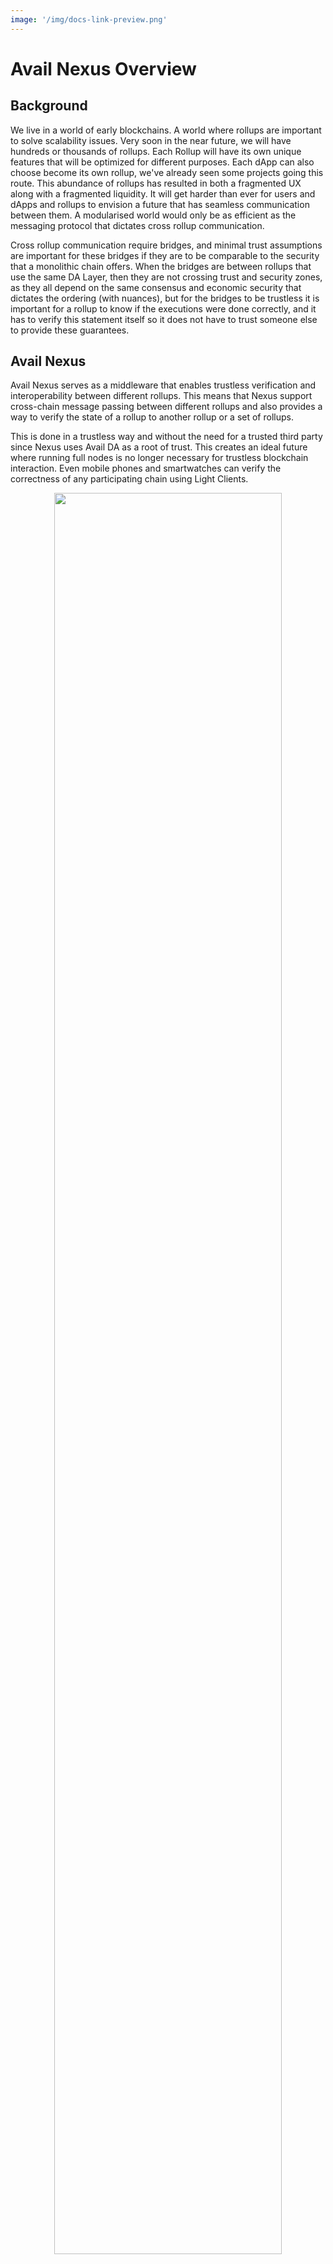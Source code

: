 ```yaml
---
image: '/img/docs-link-preview.png'
---
```


# Avail Nexus Overview

## Background 

We live in a world of early blockchains. A world where rollups are important to solve scalability issues. Very soon in the near future, we will have hundreds or thousands of rollups. Each Rollup will have its own unique features that will be optimized for different purposes. Each dApp can also choose become its own rollup, we've already seen some projects going this route. This abundance of rollups has resulted in both a fragmented UX along with a fragmented liquidity. It will get harder than ever for users and dApps and rollups to envision a future that has seamless communication between them. A modularised world would only be as efficient as the messaging protocol that dictates cross rollup communication.

Cross rollup communication require bridges, and minimal trust assumptions are important for these bridges if they are to be comparable to the security that a monolithic chain offers. When the bridges are between rollups that use the same DA Layer, then they are not crossing trust and security zones, as they all depend on the same consensus and economic security that dictates the ordering (with nuances), but for the bridges to be trustless it is important for a rollup to know if the executions were done correctly, and it has to verify this statement itself so it does not have to trust someone else to provide these guarantees.

## Avail Nexus

Avail Nexus serves as a middleware that enables trustless verification and interoperability between different rollups. This means that Nexus support cross-chain message passing between different rollups and also provides a way to verify the state of a rollup to another rollup or a set of rollups. 

This is done in a trustless way and without the need for a trusted third party since Nexus uses Avail DA as a root of trust. This creates an ideal future where running full nodes is no longer necessary for trustless blockchain interaction. Even mobile phones and smartwatches can verify the correctness of any participating chain using Light Clients. 
<br/>
<div align="center">
<img src="/img/avail-nexus/Avail-nexus-4.png" width="85%" style={{ borderRadius: "1%" }} />
</div>

The verification is a very simple process. Nexus simply verifies the state of rollups utilizing Nexus by verifying proof submitted to itself. Once verified, other chains can verify state if every chain without writing any custom logic for each other.

Working together, Avail Nexus and Avail DA form a hub that aims to achieve comprehensive verification across all these elements, regardless of which walled garden you operate in. This enables light client implementations for user-side verification, allowing users to download only relevant information. It also facilitates trustless cross-chain communication by performing all necessary verifications before initiating chain interactions.


A very simple diagram to explain the flow of Nexus is as follows:

<br/>
<br/>
<div align="center">
<img src="/img/nexus/nexus_1.png" align="center" /> 
</div>
<br/>

### Avail Nexus Features 

- **Scalable multichain verification**: Avail Nexus should not only provide multichain verification, but be horizontally scalable to eliminate the throughput constraints of monolithic architectures.
- **Crosschain state awareness**: Blockchain A should be able to quickly and efficiently verify the state of blockchain B.
- **Async messaging between blockchains**: Avail Nexus must be able to reliably support asynchronous crosschain message passing between blockchains.
- **Crosschain sequence verification**: Blockchain A should be able to reliably verify the canonical order of blockchain B.
- **Map security assumptions**: It should be possible to understand the different security assumptions across different chains.
- **Remove manual bridging**: Remove the need for users to manually bridge their assets.
- **Enable end-user verification**: Maintain independent verification at the user level for trustless interaction.


### How does Avail Nexus work?

A key part of any blockchain is minimal trust, which is achieved by any entity or individual being able to verify the state of the blockchain. This is done by verifying the state of the blockchain using the block headers. There are also three criteria that are needed to establish trustless verification:

1. **Execution Correctness**: If all the state transitions are correctly executed or not. Avail's STF ensures that you just have to verify a single proof (an aggregated proof from Nexus), to verify the correctness of all participating proofs. Light Clients can simply choose to verify the latest proof.
2. **Correct Transaction Ordering**: If the transactions are ordered correctly or not. In this, Avail LCs can check for correct ordering of transactions by verifying the latest proof.
3. **Data Availability**: If the data required to arrive at the latest state is available or not. This is done by Avail LCs doing a Data Availability Sampling (DAS).


### Avail Nexus Architecture

The Avail Nexus architecture is designed to be modular and scalable. The architecture is divided into three main components:

1. **Nexus Core**: The core component of Avail Nexus that is responsible for verifying proofs and maintaining the state of the rollups. It is also responsible for crosschain message passing and crosschain sequence verification.
2. **Nexus Adapter**: The adapter component that is responsible for interfacing with the rollups architectures such as ZK Rollups, Optimistic Rollups, etc. Nexus Adapter is the reason why the Nexus Core and Messaging Layer are compatible with any and all rollups.
3. **Nexus Messaging Layer**: Messaging Layer is responsible for asynchronous message passing between different rollups. It has two options: a fast intent based model and a slow state root model. The intent model is available to fulfill the transaction needs through a proof system. The State Root model will provide the highest cryptographic security and will be fulfilled once the state roots get finalized. This is slower because ZK proof generation takes time but in general is safer and more secure.

[More on the Avail Nexus architecture here](/docs/build-with-avail/avail-nexus/avail-nexus-architecture).

<br/>
<br/>
<div align="center">
<img src="/img/nexus/nexus_2.png" align="center" /> 
</div>

### ZK & OP Nexus

Nexus will host multiple paths for achieving the end goal of verifiable settlement and interoperability:

1. **ZK Nexus**: This is the Nexus's cryptographic solution where instead of relying on every chain's proof and verifying them, we rely on a single proof that is generated by the Nexus. This promotes fast and verifiable communication and message passing between chains even if new chains are integrated later in the ecosystem. Any user or chain could later verify state changes in the Nexus Core to settle any and all crosschain transactions. This will be infrastructure that will be critical for the long tail of rollups and appchains who do not have or need high trust liquidity and can focus on their application. 


<br/>
<br/>
<div align="center">
<img src="/img/nexus/nexus_3.png" align="center" /> 
</div>
<br/>
<br/>


2. **OP Nexus** _**(Reimann)**_: Optimistic Nexus is an intent-based economic gadget to handle the needs of primarily optimistic rollups, but can also be extended to other rollup constructs. 

The idea of OP Nexus is simple: Crosschain transaction are accepted optimistically, and optimistic chains would submit proofs to Nexus to verify actions such as submitting funds to escrow and filling orders. There are no proof generation in optimistic chains, and that is why Avail is attempting a multi-faceted approach to interoperability. 

<br/>
<br/>
<div align="center">
<img src="/img/nexus/nexus_4.png" align="center" /> 
</div>
<br/>
